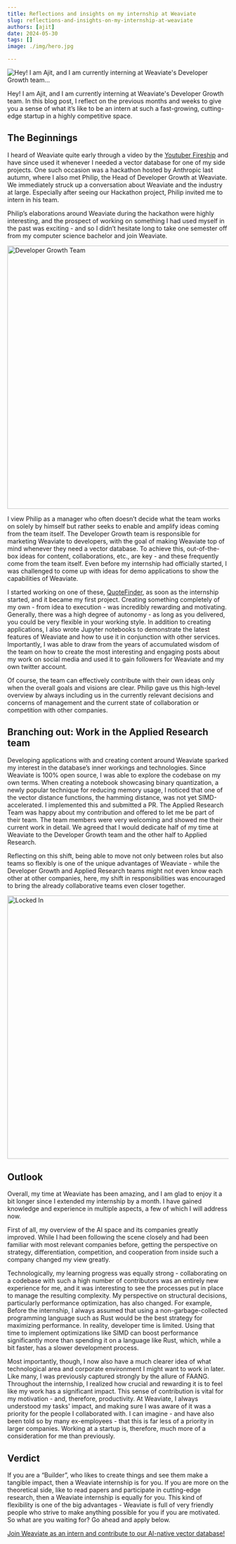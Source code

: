 ```yaml
---
title: Reflections and insights on my internship at Weaviate
slug: reflections-and-insights-on-my-internship-at-weaviate
authors: [ajit]
date: 2024-05-30
tags: []
image: ./img/hero.jpg

---
```

![Hey! I am Ajit, and I am currently interning at Weaviate's Developer Growth team...](./img/hero.jpg)

<!-- truncate -->


Hey! I am Ajit, and I am currently interning at Weaviate's Developer Growth team. In this blog post, I reflect on the previous months and weeks to give you a sense of what it’s like to be an intern at such a fast-growing, cutting-edge startup in a highly competitive space.

## The Beginnings 

I heard of Weaviate quite early through a video by the  [Youtuber Fireship](https://www.youtube.com/@Fireship/videos) and have since used it whenever I needed a vector database for one of my side projects. One such occasion was a hackathon hosted by Anthropic last autumn, where I also met Philip, the Head of Developer Growth at Weaviate. We immediately struck up a conversation about Weaviate and the industry at large. Especially after seeing our Hackathon project, Philip invited me to intern in his team.

Philip’s elaborations around Weaviate during the hackathon were highly interesting, and the prospect of working on something I had used myself in the past was exciting - and so I didn’t hesitate long to take one semester off from my computer science bachelor and join Weaviate.


<div style={{ display: 'flex', justifyContent: 'center', alignItems: 'center',marginTop: '10px', marginBottom: '60px'}}>
  <img src={playbookImage} width="600" alt="Developer Growth Team" />
</div>

I view Philip as a manager who often doesn’t decide what the team works on solely by himself but rather seeks to enable and amplify ideas coming from the team itself. The Developer Growth team is responsible for marketing Weaviate to developers, with the goal of making Weaviate top of mind whenever they need a vector database. To achieve this, out-of-the-box ideas for content, collaborations, etc., are key - and these frequently come from the team itself. Even before my internship had officially started, I was challenged to come up with ideas for demo applications to show the capabilities of Weaviate. 

I started working on one of these, [QuoteFinder](https://quotefinder.weaviate.io), as soon as the internship started, and it became my first project. Creating something completely of my own - from idea to execution - was incredibly rewarding and motivating. Generally, there was a high degree of autonomy - as long as you delivered, you could be very flexible in your working style. In addition to creating applications, I also wrote Jupyter notebooks to demonstrate the latest features of Weaviate and how to use it in conjunction with other services. Importantly, I was able to draw from the years of accumulated wisdom of the team on how to create the most interesting and engaging posts about my work on social media and used it to gain followers for Weaviate and my own twitter account.


<div style={{ display: 'flex', justifyContent: 'center', alignItems: 'center',marginTop: '10px', marginBottom: '60px'}}>
  <ReactPlayer playing controls url='/img/site/quotefinder.mp4' />
</div>


Of course, the team can effectively contribute with their own ideas only when the overall goals and visions are clear. Philip gave us this high-level overview by always including us in the currently relevant decisions and concerns of management and the current state of collaboration or competition with other companies.

## Branching out: Work in the Applied Research team


Developing applications with and creating content around Weaviate sparked my interest in the database’s inner workings and technologies. Since Weaviate is 100% open source, I was able to explore the codebase on my own terms. When creating a notebook showcasing binary quantization, a newly popular technique for reducing memory usage, I noticed that one of the vector distance functions, the hamming distance, was not yet SIMD-accelerated. I implemented this and submitted a PR. The Applied Research Team was happy about my contribution and offered to let me be part of their team. The team members were very welcoming and showed me their current work in detail. We agreed that I would dedicate half of my time at Weaviate to the Developer Growth team and the other half to Applied Research. 

Reflecting on this shift, being able to move not only between roles but also teams so flexibly is one of the unique advantages of Weaviate - while the Developer Growth and Applied Research teams might not even know each other at other companies, here, my shift in responsibilities was encouraged to bring the already collaborative teams even closer together.


<div style={{ display: 'flex', justifyContent: 'center', alignItems: 'center',marginTop: '10px', marginBottom: '60px'}}>
  <img src={playbookCode} width="600" alt="Locked In" />
</div>


## Outlook

Overall, my time at Weaviate has been amazing, and I am glad to enjoy it a bit longer since I extended my internship by a month. I have gained knowledge and experience in multiple aspects, a few of which I will address now. 

First of all, my overview of the AI space and its companies greatly improved. While I had been following the scene closely and had been familiar with most relevant companies before, getting the perspective on strategy, differentiation, competition, and cooperation from inside such a company changed my view greatly.

Technologically, my learning progress was equally strong - collaborating on a codebase with such a high number of contributors was an entirely new experience for me, and it was interesting to see the processes put in place to manage the resulting complexity. My perspective on structural decisions, particularly performance optimization, has also changed. For example, Before the internship, I always assumed that using a non-garbage-collected programming language such as Rust would be the best strategy for maximizing performance. In reality, developer time is limited. Using that time to implement optimizations like SIMD can boost performance significantly more than spending it on a language like Rust, which, while a bit faster, has a slower development process.

Most importantly, though, I now also have a much clearer idea of what technological area and corporate environment I might want to work in later. Like many, I was previously captured strongly by the allure of FAANG. Throughout the internship, I realized how crucial and rewarding it is to feel like my work has a significant impact. This sense of contribution is vital for my motivation - and, therefore, productivity. At Weaviate, I always understood my tasks' impact, and making sure I was aware of it was a priority for the people I collaborated with. I can imagine - and have also been told so by many ex-employees - that this is far less of a priority in larger companies. Working at a startup is, therefore, much more of a consideration for me than previously.

## Verdict

If you are a “Builder”, who likes to create things and see them make a tangible impact, then a Weaviate internship is for you. If you are more on the theoretical side, like to read papers and participate in cutting-edge research, then a Weaviate internship is equally for you. This kind of flexibility is one of the big advantages - Weaviate is full of very friendly people who strive to make anything possible for you if you are motivated. So what are you waiting for? Go ahead and apply below.


[Join Weaviate as an intern and contribute to our AI-native vector database!](https://careers.weaviate.io/jobs/4569335-internship)








<StayConnected />
